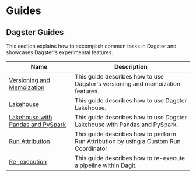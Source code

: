 # Guides

## Dagster Guides

This section explains how to accomplish common tasks in Dagster and showcases Dagster's experimental features.

| Name                                                                      | Description                                                                                            |
| ------------------------------------------------------------------------- | ------------------------------------------------------------------------------------------------------ |
| [Versioning and Memoization](/guides/dagster/memoization)                 | This guide describes how to use Dagster's versioning and memoization features. <Experimental />        |
| [Lakehouse](/guides/dagster/lakehouse)                                    | This guide describes how to use Dagster Lakehouse. <Experimental />                                    |
| [Lakehouse with Pandas and PySpark](/guides/dagster/multi-type-lakehouse) | This guide describes how to use Dagster Lakehouse with Pandas and PySpark. <Experimental />            |
| [Run Attribution](/guides/dagster/run-attribution)                        | This guide describes how to perform Run Attribution by using a Custom Run Coordinator <Experimental /> |
| [Re-execution](/guides/dagster/re-execution)                              | This guide describes how to re-execute a pipeline within Dagit.                                        |
